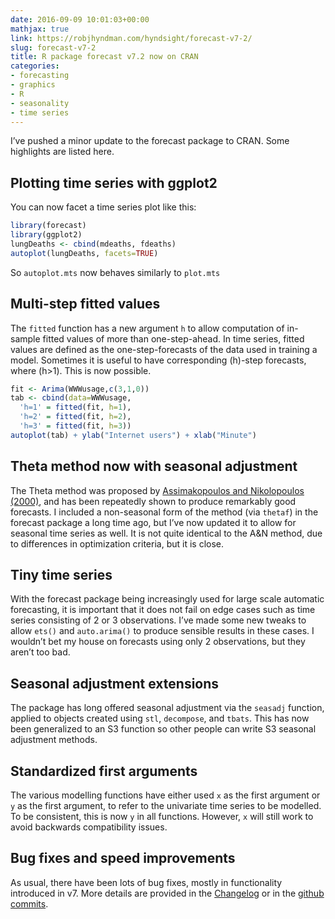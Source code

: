```yaml
---
date: 2016-09-09 10:01:03+00:00
mathjax: true
link: https://robjhyndman.com/hyndsight/forecast-v7-2/
slug: forecast-v7-2
title: R package forecast v7.2 now on CRAN
categories:
- forecasting
- graphics
- R
- seasonality
- time series
---
```


I’ve pushed a minor update to the forecast package to CRAN. Some highlights are listed here.

<!-- more -->

## Plotting time series with ggplot2

You can now facet a time series plot like this:

```r
library(forecast)
library(ggplot2)
lungDeaths <- cbind(mdeaths, fdeaths)
autoplot(lungDeaths, facets=TRUE)
```

So `autoplot.mts` now behaves similarly to `plot.mts`

## Multi-step fitted values

The `fitted` function has a new argument `h` to allow computation of in-sample fitted values of more than one-step-ahead. In time series, fitted values are defined as the one-step-forecasts of the data used in training a model. Sometimes it is useful to have corresponding \(h\)-step forecasts, where \(h>1\). This is now possible.

```r
fit <- Arima(WWWusage,c(3,1,0))
tab <- cbind(data=WWWusage,
  'h=1' = fitted(fit, h=1),
  'h=2' = fitted(fit, h=2),
  'h=3' = fitted(fit, h=3))
autoplot(tab) + ylab("Internet users") + xlab("Minute")
```

## Theta method now with seasonal adjustment

The Theta method was proposed by [Assimakopoulos and Nikolopoulos (2000)](http://dx.doi.org/10.1016/S0169-2070(00)00066-2), and has been repeatedly shown to produce remarkably good forecasts. I included a non-seasonal form of the method (via `thetaf`) in the forecast package a long time ago, but I’ve now updated it to allow for seasonal time series as well. It is not quite identical to the A&N method, due to differences in optimization criteria, but it is close.

## Tiny time series

With the forecast package being increasingly used for large scale automatic forecasting, it is important that it does not fail on edge cases such as time series consisting of 2 or 3 observations. I’ve made some new tweaks to allow `ets()` and `auto.arima()` to produce sensible results in these cases. I wouldn’t bet my house on forecasts using only 2 observations, but they aren’t too bad.

## Seasonal adjustment extensions

The package has long offered seasonal adjustment via the `seasadj` function, applied to objects created using `stl`, `decompose`, and `tbats`. This has now been generalized to an S3 function so other people can write S3 seasonal adjustment methods.

## Standardized first arguments

The various modelling functions have either used `x` as the first argument or `y` as the first argument, to refer to the univariate time series to be modelled. To be consistent, this is now `y` in all functions. However, `x` will still work to avoid backwards compatibility issues.

## Bug fixes and speed improvements

As usual, there have been lots of bug fixes, mostly in functionality introduced in v7. More details are provided in the [Changelog](http://pkg.robjhyndman.com/forecast/news/) or in the [github commits](https://github.com/robjhyndman/forecast/commits/master).
